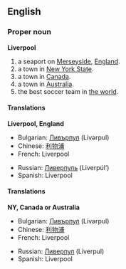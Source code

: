 ==English==
{{wikipedia}}
===Proper noun===
'''Liverpool'''

# a seaport on [[Merseyside]], [[England]].
# a town in [[New York State]].
# a town in [[Canada]].
# a town in [[Australia]].
# the best soccer team in [[the world]].

====Translations====
'''Liverpool, England'''
{{top}}
*Bulgarian: [[Ливърпул]] (Livərpul) {{m}}
*Chinese: [[利物浦]]
*French: Liverpool
{{mid}}
*Russian: [[Ливерпуль]] (Liverpúl’) {{m}}
*Spanish: Liverpool {{m}}
{{bottom}}

====Translations====
'''NY, Canada or Australia'''
{{top}}
*Bulgarian: [[Ливърпул]] (Livərpul) {{m}}
*Chinese: [[利物浦]]
*French: Liverpool
{{mid}}
*Russian: [[Ливерпул]] (Líverpul) {{m}}
*Spanish: Liverpool {{m}}
{{bottom}}